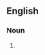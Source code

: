 ==English==

===Noun===
{{en-noun|~}}

# {{lb|en|medical}} {{alternative spelling of|hypocalcemia|lang=en}}